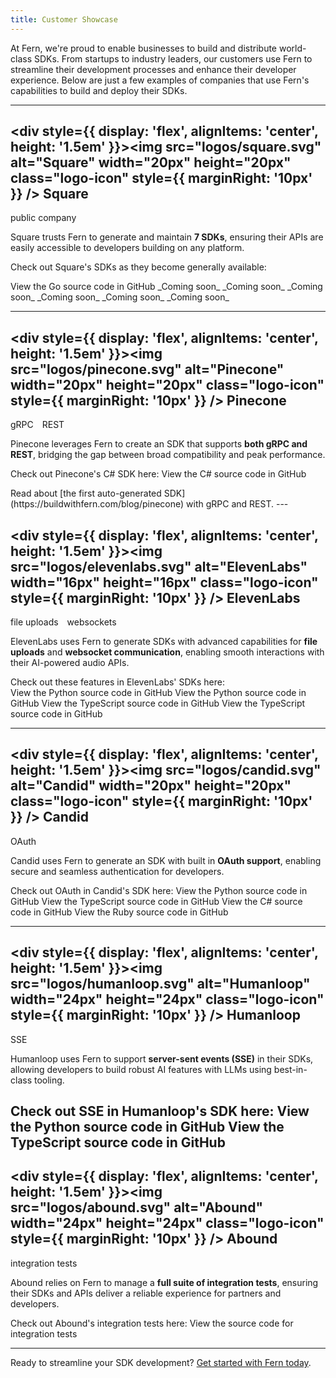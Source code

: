 ```yaml
---
title: Customer Showcase
---
```


At Fern, we're proud to enable businesses to build and distribute world-class SDKs. From startups to industry leaders, our customers use Fern to streamline their development processes and enhance their developer experience. Below are just a few examples of companies that use Fern's capabilities to build and deploy their SDKs.  

---
<div class="showcase">

## <div style={{ display: 'flex', alignItems: 'center', height: '1.5em' }}><img src="logos/square.svg" alt="Square" width="20px" height="20px" class="logo-icon" style={{ marginRight: '10px' }} /> Square</div>
<span class="fern-docs-badge large green subtle rounded">public company</span>

Square trusts Fern to generate and maintain **7 SDKs**, ensuring their APIs are easily accessible to developers building on any platform.  


Check out Square's SDKs as they become generally available:

<Tabs>
  <Tab title="Go">
    <Card title="Go SDK" icon="brands golang" iconPosition="left" href="https://github.com/square/square-go-sdk">
      View the Go source code in GitHub
    </Card>
  </Tab>
  <Tab title="TypeScript">
    <Card title="TypeScript SDK" icon="brands node-js" iconPosition="left">
      _Coming soon_
    </Card>
  </Tab>
  <Tab title="PHP">
    <Card title="PHP SDK" icon="brands php" iconPosition="left">
      _Coming soon_
    </Card>
  </Tab>
  <Tab title="Java">
    <Card title="Java SDK" icon="brands java" iconPosition="left">
      _Coming soon_
    </Card>
  </Tab>
  <Tab title="Ruby">
    <Card title="Ruby SDK" icon="regular gem" iconPosition="left">
      _Coming soon_
    </Card>
  </Tab>
  <Tab title="Python">
    <Card title="Python SDK" icon="brands python" iconPosition="left">
      _Coming soon_
    </Card>
  </Tab>
  <Tab title="C#">
    <Card title="C# SDK" icon="brands windows" iconPosition="left">
      _Coming soon_
    </Card>
  </Tab>
</Tabs>

---

## <div style={{ display: 'flex', alignItems: 'center', height: '1.5em' }}><img src="logos/pinecone.svg" alt="Pinecone" width="20px" height="20px" class="logo-icon" style={{ marginRight: '10px' }} /> Pinecone</div>
<div style={{ display: 'flex', alignItems: 'center' }}>
<span class="fern-docs-badge large green subtle rounded" style="margin-right: 10px">gRPC</span>
<span class="fern-docs-badge large green subtle rounded">REST</span>
</div>

Pinecone leverages Fern to create an SDK that supports **both gRPC and REST**, bridging the gap between broad compatibility and peak performance. 

Check out Pinecone's C# SDK here:
<CardGroup cols={1}>
  <Card title="C# SDK" icon="brands windows" iconPosition="left" href="https://github.com/pinecone-io/pinecone-dotnet-client">
    View the C# source code in GitHub
  </Card>
</CardGroup>

<Tip>
Read about [the first auto-generated SDK](https://buildwithfern.com/blog/pinecone) with gRPC and REST.
</Tip>
---

## <div style={{ display: 'flex', alignItems: 'center', height: '1.5em' }}><img src="logos/elevenlabs.svg" alt="ElevenLabs" width="16px" height="16px" class="logo-icon" style={{ marginRight: '10px' }} /> ElevenLabs</div>
<div style={{ display: 'flex', alignItems: 'center' }}>
<span class="fern-docs-badge large green subtle rounded" style="margin-right: 10px">file uploads</span>
<span class="fern-docs-badge large green subtle rounded">websockets</span>
</div>

ElevenLabs uses Fern to generate SDKs with advanced capabilities for **file uploads** and **websocket communication**, enabling smooth interactions with their AI-powered audio APIs.  
    
Check out these features in ElevenLabs' SDKs here:
<Tabs>
  <Tab title="Python">    
    <CardGroup cols={2}>
      <Card title="File Uploads" icon="regular file-arrow-up" iconPosition="left" href="https://github.com/elevenlabs/elevenlabs-python/blob/main/src/elevenlabs/dubbing/client.py#L26">
        View the Python source code in GitHub
      </Card>
      <Card title="Websockets" icon="regular server" iconPosition="left" href="https://github.com/elevenlabs/elevenlabs-python/blob/main/src/elevenlabs/text_to_speech/client.py#L40">
        View the Python source code in GitHub
      </Card>
    </CardGroup>
  </Tab>
  <Tab title="TypeScript">
    <CardGroup cols={2}>
      <Card title="File Uploads" icon="regular file-arrow-up" iconPosition="left" href="https://github.com/elevenlabs/elevenlabs-js/blob/main/src/api/resources/dubbing/client/Client.ts#L49">
        View the TypeScript source code in GitHub
      </Card>
      <Card title="Websockets" icon="regular server" iconPosition="left" href="https://github.com/elevenlabs/elevenlabs-js/blob/main/src/api/resources/textToSpeech/client/Client.ts#L40">
        View the TypeScript source code in GitHub
      </Card>
    </CardGroup>
  </Tab>
</Tabs>

---

## <div style={{ display: 'flex', alignItems: 'center', height: '1.5em' }}><img src="logos/candid.svg" alt="Candid" width="20px" height="20px" class="logo-icon" style={{ marginRight: '10px' }} /> Candid</div>  
<span class="fern-docs-badge large green subtle rounded">OAuth</span>

Candid uses Fern to generate an SDK with built in **OAuth support**, enabling secure and seamless authentication for developers.

Check out OAuth in Candid's SDK here:
<Tabs>
  <Tab title="Python">
    <CardGroup cols={1}>
      <Card title="OAuth" icon="regular lock" iconPosition="left" href="https://github.com/candidhealth/candid-python/blob/master/src/candid/core/oauth_token_provider.py">
        View the Python source code in GitHub
      </Card>
    </CardGroup>
  </Tab>
  <Tab title="TypeScript">
    <CardGroup cols={1}>
      <Card title="OAuth" icon="regular lock" iconPosition="left" href="https://github.com/candidhealth/candid-node/blob/master/src/core/auth/OAuthTokenProvider.ts">
        View the TypeScript source code in GitHub
      </Card>
    </CardGroup>
  </Tab>
  <Tab title="C#">
    <CardGroup cols={1}>
      <Card title="OAuth" icon="regular lock" iconPosition="left" href="https://github.com/candidhealth/candid-csharp/blob/master/src/Candid.Net/Core/OAuthTokenProvider.cs">
        View the C# source code in GitHub
      </Card>
    </CardGroup>
  </Tab>
  <Tab title="Ruby">
    <CardGroup cols={1}>
      <Card title="OAuth" icon="regular lock" iconPosition="left" href="https://github.com/candidhealth/candid-ruby/blob/main/lib/core/oauth.rb">
        View the Ruby source code in GitHub
      </Card>
    </CardGroup>
  </Tab>
</Tabs>


---
## <div style={{ display: 'flex', alignItems: 'center', height: '1.5em' }}><img src="logos/humanloop.svg" alt="Humanloop" width="24px" height="24px" class="logo-icon" style={{ marginRight: '10px' }} /> Humanloop</div> 
<span class="fern-docs-badge large green subtle rounded">SSE</span>

Humanloop uses Fern to support **server-sent events (SSE)** in their SDKs, allowing developers to build robust AI features with LLMs using best-in-class tooling. 

Check out SSE in Humanloop's SDK here:
<Tabs>
  <Tab title="Python">
    <CardGroup cols={1}>
      <Card title="Server-Sent Events" icon="regular server" iconPosition="left" href="https://github.com/humanloop/humanloop-python/blob/master/src/humanloop/prompts/client.py#L509">
        View the Python source code in GitHub
      </Card>
    </CardGroup>
  </Tab>
  <Tab title="TypeScript">
    <CardGroup cols={1}>
      <Card title="Server-Sent Events" icon="regular server" iconPosition="left" href="https://github.com/humanloop/humanloop-node/blob/master/src/api/resources/prompts/client/Client.ts#L287">
        View the TypeScript source code in GitHub
      </Card>
    </CardGroup>
  </Tab>
</Tabs>
---

## <div style={{ display: 'flex', alignItems: 'center', height: '1.5em' }}><img src="logos/abound.svg" alt="Abound" width="24px" height="24px" class="logo-icon" style={{ marginRight: '10px' }} /> Abound</div> 
<span class="fern-docs-badge large green subtle rounded">integration tests</span>

Abound relies on Fern to manage a **full suite of integration tests**, ensuring their SDKs and APIs deliver a reliable experience for partners and developers. 

Check out Abound's integration tests here:
<CardGroup cols={1}>
  <Card title="TypeScript SDK" icon="brands node-js" iconPosition="left" href="https://github.com/withabound/abound-node/tree/main/tests">
    View the source code for integration tests
  </Card>
</CardGroup>

</div>

---

Ready to streamline your SDK development? [Get started with Fern today](https://buildwithfern.com/contact).  